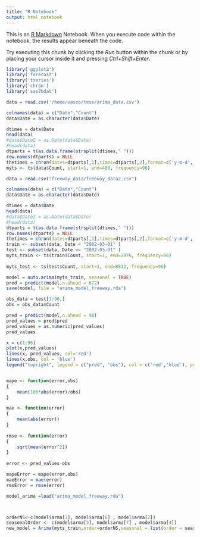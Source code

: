 ```yaml
---
title: "R Notebook"
output: html_notebook
---
```


This is an [R Markdown](http://rmarkdown.rstudio.com) Notebook. When you execute code within the notebook, the results appear beneath the code. 

Try executing this chunk by clicking the *Run* button within the chunk or by placing your cursor inside it and pressing *Ctrl+Shift+Enter*. 

```r
library('ggplot2')
library('forecast')
library('tseries')
library('chron')
library('sas7bdat')
```



```r
data = read.csv('/home/vasco/tese/arima_data.csv')

colnames(data) = c("Date","Count")
data$Date = as.character(data$Date)

dtimes = data$Date
head(data)
#data$Date2 = as.Date(data$Date) 
#head(data)
dtparts = t(as.data.frame(strsplit(dtimes," ")))
row.names(dtparts) = NULL
thetimes = chron(dates=dtparts[,1],times=dtparts[,2],format=c('y-m-d','h:m:s'))
myts <- ts(data$Count, start=1, end=480, frequency=96)

```

```r
data = read.csv("freeway_data/freeway_data2.csv")

colnames(data) = c("Date","Count")
data$Date = as.character(data$Date)

dtimes = data$Date
head(data)
#data$Date2 = as.Date(data$Date) 
#head(data)
dtparts = t(as.data.frame(strsplit(dtimes," ")))
row.names(dtparts) = NULL
thetimes = chron(dates=dtparts[,1],times=dtparts[,2],format=c('y-m-d','h:m:s'))
train <- subset(data, Date < "2002-03-01" )
test <- subset(data, Date >= "2002-03-01" )
myts_train <- ts(train$Count, start=1, end=2976, frequency=96)
                 
myts_test <- ts(test$Count, start=1, end=8832, frequency=96)

```


```r
model = auto.arima(myts_train, seasonal = TRUE)
pred = predict(model,n.ahead = 672)
save(model, file = "arima_model_freeway.rda")

```


```r

obs_data = test[1:96,]
obs = obs_data$Count

pred = predict(model,n.ahead = 96)
pred_values = pred$pred
pred_values = as.numeric(pred_values)
pred_values

x = c(1:96)
plot(x,pred_values)
lines(x, pred_values, col='red')
lines(x,obs, col = 'blue')
legend("topright", legend = c("pred", "obs"), col = c('red','blue'), pch = "-", pt.cex = 5)


mape <- function(error,obs)
{
    mean(100*abs(error)/obs)
}

mae <- function(error)
{
    mean(abs(error))
}
 
rmse <- function(error)
{
    sqrt(mean(error^2))
}
 
error <- pred_values-obs

mapeError = mape(error,obs)
maeError = mae(error)
rmsError = rmse(error)

```

```r

model_arima =load("arima_model_freeway.rda")



orderNS<-c(model$arma[1], model$arma[6] , model$arma[2])
seasonalOrder <- c(model$arma[3], model$arma[7] , model$arma[4])
new_model = Arima(myts_train,order=orderNS,seasonal = list(order = seasonalOrder,period=96))
```

